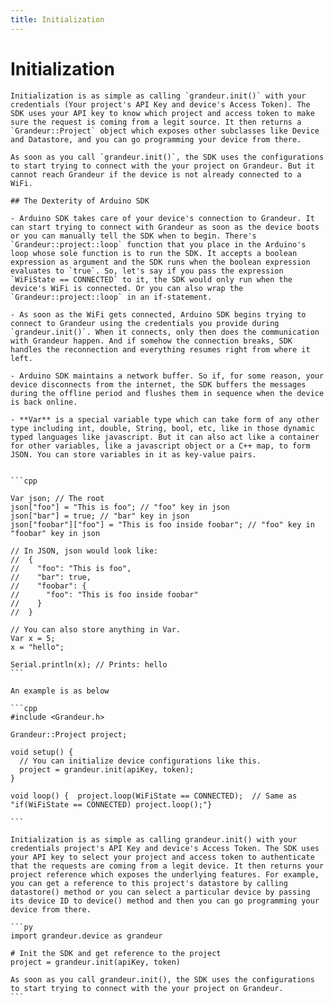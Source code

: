 ```yaml
---
title: Initialization
---
```

# Initialization


<Tabs group="tab-test">

  <Item value="arduino" label="Arduino">

    Initialization is as simple as calling `grandeur.init()` with your credentials (Your project's API Key and device's Access Token). The SDK uses your API key to know which project and access token to make sure the request is coming from a legit source. It then returns a `Grandeur::Project` object which exposes other subclasses like Device and Datastore, and you can go programming your device from there.

    As soon as you call `grandeur.init()`, the SDK uses the configurations to start trying to connect with the your project on Grandeur. But it cannot reach Grandeur if the device is not already connected to a WiFi.

    ## The Dexterity of Arduino SDK

    - Arduino SDK takes care of your device's connection to Grandeur. It can start trying to connect with Grandeur as soon as the device boots or you can manually tell the SDK when to begin. There's `Grandeur::project::loop` function that you place in the Arduino's loop whose sole function is to run the SDK. It accepts a boolean expression as argument and the SDK runs when the boolean expression evaluates to `true`. So, let's say if you pass the expression `WiFiState == CONNECTED` to it, the SDK would only run when the device's WiFi is connected. Or you can also wrap the `Grandeur::project::loop` in an if-statement.

    - As soon as the WiFi gets connected, Arduino SDK begins trying to connect to Grandeur using the credentials you provide during `grandeur.init()`. When it connects, only then does the communication with Grandeur happen. And if somehow the connection breaks, SDK handles the reconnection and everything resumes right from where it left.

    - Arduino SDK maintains a network buffer. So if, for some reason, your device disconnects from the internet, the SDK buffers the messages during the offline period and flushes them in sequence when the device is back online.

    - **Var** is a special variable type which can take form of any other type including int, double, String, bool, etc, like in those dynamic typed languages like javascript. But it can also act like a container for other variables, like a javascript object or a C++ map, to form JSON. You can store variables in it as key-value pairs. 


    ```cpp

    Var json; // The root
    json["foo"] = "This is foo"; // "foo" key in json
    json["bar"] = true; // "bar" key in json
    json["foobar"]["foo"] = "This is foo inside foobar"; // "foo" key in "foobar" key in json

    // In JSON, json would look like:
    //  {
    //    "foo": "This is foo",
    //    "bar": true,
    //    "foobar": {
    //      "foo": "This is foo inside foobar"
    //    }
    //  }

    // You can also store anything in Var.
    Var x = 5;
    x = "hello";

    Serial.println(x); // Prints: hello
    ```

    An example is as below
    
    ```cpp
    #include <Grandeur.h>

    Grandeur::Project project;

    void setup() {
      // You can initialize device configurations like this.
      project = grandeur.init(apiKey, token);
    }

    void loop() {  project.loop(WiFiState == CONNECTED);  // Same as "if(WiFiState == CONNECTED) project.loop();"}

    ```

  </Item>

  <Item value="py" label="Py">

    Initialization is as simple as calling grandeur.init() with your credentials project's API Key and device's Access Token. The SDK uses your API key to select your project and access token to authenticate that the requests are coming from a legit device. It then returns your project reference which exposes the underlying features. For example, you can get a reference to this project's datastore by calling datastore() method or you can select a particular device by passing its device ID to device() method and then you can go programming your device from there.
  
    ```py
    import grandeur.device as grandeur

    # Init the SDK and get reference to the project
    project = grandeur.init(apiKey, token)

    As soon as you call grandeur.init(), the SDK uses the configurations to start trying to connect with the your project on Grandeur.
    ```
  </Item>

</Tabs>